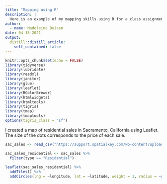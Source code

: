 ```yaml
---
title: "Mapping using R"
description: |
  Here is an example of my mapping skills using R for a class assignment.
author:
  - name: Madeleine Deisen
date: 04-18-2021
output:
  distill::distill_article:
    self_contained: false
---
```



```r
knitr::opts_chunk$set(echo = FALSE)
library(tidyverse)
library(lubridate)
library(readxl)
library(janitor)
library(glue)
library(leaflet)
library(RColorBrewer)
library(htmlwidgets)
library(htmltools)
library(tigris)
library(tmap)
library(tmaptools)
options(tigris_class = "sf")
```

I created a map of residential sales in Sacramento, California using Leaflet. The size of the dots corresponds to the price of each sale.

```r
sac_sales <- read_csv("https://support.spatialkey.com/wp-content/uploads/2021/02/Sacramentorealestatetransactions.csv")

sac_sales_residential <- sac_sales %>%
  filter(type == "Residential")
  
leaflet(sac_sales_residential) %>%
  addTiles() %>%
  addCircles(lng = ~longitude, lat = ~latitude, weight = 1, radius = ~sqrt(price))

```
